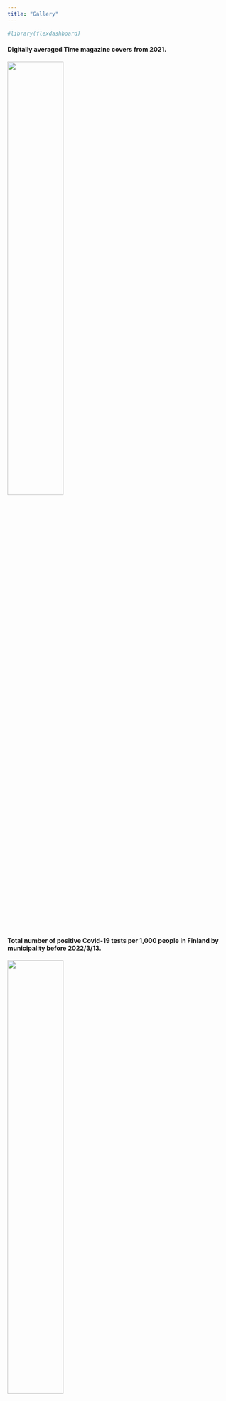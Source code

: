 ```yaml
---
title: "Gallery"
---
```


```r
#library(flexdashboard)
```
#### Digitally averaged Time magazine covers from 2021.

![](FinalImage.png){width=50%}

#### Total number of positive Covid-19 tests per 1,000 people in Finland by municipality before 2022/3/13.

![](covid_map.png){width=50%}

Source: THL & Statistics Finland

#### Online worker supply / demand.

![](animation.gif)

Source: http://onlinelabourobservatory.org/

